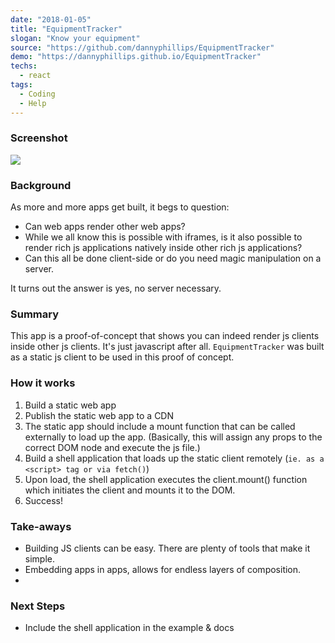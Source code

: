 ---
date: "2018-01-05"
title: "EquipmentTracker"
slogan: "Know your equipment"
source: "https://github.com/dannyphillips/EquipmentTracker"
demo: "https://dannyphillips.github.io/EquipmentTracker"
techs:
  - react
tags:
  - Coding
  - Help
---
### Screenshot
![](./screenshot.png)

### Background
As more and more apps get built, it begs to question:
* Can web apps render other web apps?
* While we all know this is possible with iframes, is it also possible to render rich js applications natively inside other rich js applications?
* Can this all be done client-side or do you need magic manipulation on a server.

It turns out the answer is yes, no server necessary.

### Summary

This app is a proof-of-concept that shows you can indeed render js clients inside other js clients. It's just javascript after all. `EquipmentTracker` was built as a static js client to be used in this proof of concept.

### How it works

1. Build a static web app
2. Publish the static web app to a CDN
3. The static app should include a mount function that can be called externally to load up the app. (Basically, this will assign any props to the correct DOM node and execute the js file.)
4. Build a shell application that loads up the static client remotely (`ie. as a <script> tag or via fetch()`)
5. Upon load, the shell application executes the client.mount() function which initiates the client and mounts it to the DOM.
6. Success!

### Take-aways

* Building JS clients can be easy. There are plenty of tools that make it simple.
* Embedding apps in apps, allows for endless layers of composition.
*

### Next Steps

* Include the shell application in the example & docs